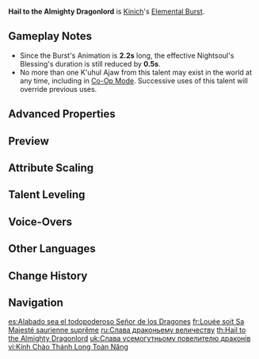 {{Talent Infobox
|image         = Talent Hail to the Almighty Dragonlord.png
|character     = Kinich
|type          = Elemental Burst
|info          = Unleashes the power of the Almighty Dragonlord, K'uhul [[Ajaw]] (on a limited, conditional, restricted, contractual, partial, temporary basis), dealing Nightsoul-aligned {{Color|AoE Dendro DMG}}. Ajaw will unleash his Dragon Breath at intervals, dealing Nightsoul-aligned {{Color|AoE Dendro DMG}}.<br>If Kinich is in [[Nightsoul's Blessing]] when this is used, this Blessing's duration is extended by 1.7s.
|CD            = 18s
|energyCost    = 70
|scale_att1    = 
|scale_att2    = 
|utility1      = Nightsoul's Blessing Duration Increase
|utility2      = 
|arkhe         = 
}}
{{Description|"Yes, yes! You stand before K'uhul Ajaw the Almighty Dragonlord! Come forward, then! Kneel, and kiss our feet!"}}
'''Hail to the Almighty Dragonlord''' is [[Kinich]]'s [[Elemental Burst]].

==Gameplay Notes==
* Since the Burst's Animation is '''2.2s''' long, the effective Nightsoul's Blessing's duration is still reduced by '''0.5s'''.
* No more than one K'uhul Ajaw from this talent may exist in the world at any time, including in [[Co-Op Mode]]. Successive uses of this talent will override previous uses.

==Advanced Properties==
{{Advanced Properties
|title   = Skill DMG
|gu      = 1U
|icdtag  = Elemental Burst
|icdtype = 2.5s/3 Hits
|poise   = 35
|impulse = 3

|title2   = Dragon Breath DMG
|gu2      = 1U
|icdtag2  = Elemental Burst
|icdtype2 = 2.5s/3 Hits
|poise2   = 35
|impulse2 = 2
}}

==Preview==
{{Preview
|file1 = Hail to the Almighty Dragonlord Preview
}}

==Attribute Scaling==
{{Talent Scaling
|levels=13
|order=skilldmg,dragonbreathdmg,duration,cd,energycost
|titles=Skill DMG (%),Dragon Breath DMG (%),Duration,CD,Energy Cost
|skilldmg_1=134
|skilldmg_2=144.05
|skilldmg_3=154.1
|skilldmg_4=167.5
|skilldmg_5=177.55
|skilldmg_6=187.6
|skilldmg_7=201
|skilldmg_8=214.4
|skilldmg_9=227.8
|skilldmg_10=241.2
|skilldmg_11=254.6
|skilldmg_12=268
|skilldmg_13=284.75
|dragonbreathdmg_1=120.74
|dragonbreathdmg_2=129.79
|dragonbreathdmg_3=138.85
|dragonbreathdmg_4=150.92
|dragonbreathdmg_5=159.98
|dragonbreathdmg_6=169.03
|dragonbreathdmg_7=181.1
|dragonbreathdmg_8=193.18
|dragonbreathdmg_9=205.25
|dragonbreathdmg_10=217.32
|dragonbreathdmg_11=229.4
|dragonbreathdmg_12=241.47
|dragonbreathdmg_13=256.56
|duration=15s
|cd=18s
|energycost=70
}}

==Talent Leveling==
{{Talent Upgrade|Kinich}}

==Voice-Overs==
{{Talent VO}}

==Other Languages==
{{Other Languages
|en       = Hail to the Almighty Dragonlord
|zhs      = 向伟大圣龙致意
|zhs_rm   = Xiàng Wěidà Shènglóng Zhìyì
|zht      = 向偉大聖龍致意
|zht_rm   = Xiàng Wěidà Shènglóng Zhìyì
|zh_tl    = Salute to the Great Holy Dragon
|ja       = 偉大なる聖龍を崇拝せよ
|ja_rm    = Idai-naru Seiryuu wo Suuhai-seyo
|ja_tl    = 
|ko       = 위대하고 신성한 용을 경배하라
|ko_tl    = 
|es       = Alabado sea el todopoderoso Señor de los Dragones
|es_tl    = Praise the Almighty Lord of Dragons
|fr       = Louée soit Sa Majesté saurienne suprême
|fr_tl    = Praise Be to His Supreme Saurian Majesty
|ru       = Слава драконьему величеству
|ru_tl    = Glory to the Dragon Majesty
|th       = Hail to the Almighty Dragonlord
|vi       = Kính Chào Thánh Long Toàn Năng
|vi_tl    = 
|de       = Gegrüßt sei der Allmächtige Drachenfürst
|de_tl    = Hail to the Almighty Dragon Prince
|id       = Hail to the Almighty Dragonlord
|pt       = Saúdem o Poderoso Dragão Soberano
|pt_tl    = 
|tr       = Yüce Ejder Lorduna Selam Olsun
|tr_tl    = 
|it       = Sia lode all'onnipotente Signore dei Draghi
|it_tl    = Praise Be to the Almighty Dragon Lord
}}

==Change History==
{{Change History|5.0}}

==Navigation==
{{Talent Navbox|Kinich}}

[[es:Alabado sea el todopoderoso Señor de los Dragones]]
[[fr:Louée soit Sa Majesté saurienne suprême]]
[[ru:Слава драконьему величеству]]
[[th:Hail to the Almighty Dragonlord]]
[[uk:Слава усемогутньому повелителю драконів]]
[[vi:Kính Chào Thánh Long Toàn Năng]]